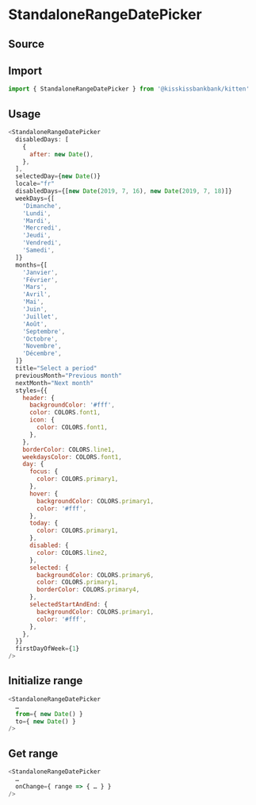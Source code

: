 

<Meta
  title="Form/StandaloneRangeDatePicker"
  component={StandaloneRangeDatePicker}
/>

# StandaloneRangeDatePicker

## Source

<FileUrl filepath={__filename} />

## Import

```js
import { StandaloneRangeDatePicker } from '@kisskissbankbank/kitten'
```

## Usage

<Canvas>
  <Story name="Example" story={stories.Default} />
</Canvas>

```js
<StandaloneRangeDatePicker
  disabledDays: [
    {
      after: new Date(),
    },
  ],
  selectedDay={new Date()}
  locale="fr"
  disabledDays={[new Date(2019, 7, 16), new Date(2019, 7, 18)]}
  weekDays={[
    'Dimanche',
    'Lundi',
    'Mardi',
    'Mercredi',
    'Jeudi',
    'Vendredi',
    'Samedi',
  ]}
  months={[
    'Janvier',
    'Février',
    'Mars',
    'Avril',
    'Mai',
    'Juin',
    'Juillet',
    'Août',
    'Septembre',
    'Octobre',
    'Novembre',
    'Décembre',
  ]}
  title="Select a period"
  previousMonth="Previous month"
  nextMonth="Next month"
  styles={{
    header: {
      backgroundColor: '#fff',
      color: COLORS.font1,
      icon: {
        color: COLORS.font1,
      },
    },
    borderColor: COLORS.line1,
    weekdaysColor: COLORS.font1,
    day: {
      focus: {
        color: COLORS.primary1,
      },
      hover: {
        backgroundColor: COLORS.primary1,
        color: '#fff',
      },
      today: {
        color: COLORS.primary1,
      },
      disabled: {
        color: COLORS.line2,
      },
      selected: {
        backgroundColor: COLORS.primary6,
        color: COLORS.primary1,
        borderColor: COLORS.primary4,
      },
      selectedStartAndEnd: {
        backgroundColor: COLORS.primary1,
        color: '#fff',
      },
    },
  }}
  firstDayOfWeek={1}
/>
```

## Initialize range

```js
<StandaloneRangeDatePicker
  …
  from={ new Date() }
  to={ new Date() }
/>
```

## Get range

```js
<StandaloneRangeDatePicker
  …
  onChange={ range => { … } }
/>
```
